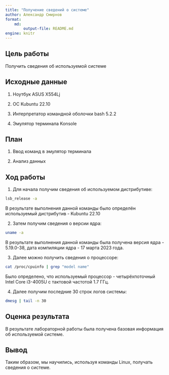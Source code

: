 ```yaml
---
title: "Получение сведений о системе"
author: Александр Смирнов
format: 
    md:
        output-file: README.md
engine: knitr
---
```



## Цель работы

Получить сведения об используемой системе

## Исходные данные

1. Ноутбук ASUS X554Lj

2. ОС Kubuntu 22.10

3. Интерпретатор командной оболочки bash 5.2.2

4. Эмулятор терминала Konsole

## План

1. Ввод команд в эмулятор терминала

2. Анализ данных

## Ход работы

1. Для начала получим сведения об используемом дистрибутиве:

```bash
lsb_release -a
```

В результате выполнения данной команды было определён используемый дистрибутив - Kubuntu 22.10

2. Затем получим сведения о версии ядра:

```bash
uname -a
```

В результате выполнения данной команды была получена версия ядра - 5.19.0-38, дата компиляции ядра - 17 марта 2023 года.

3. Далее можно получить сведения о процессоре:

```bash
cat /proc/cpuinfo | grep "model name"
```

Было определено, что используемый процессор - четырёхпоточный Intel Core i3-4005U с тактовой частотой 1.7 ГГц.

4. Далее получим последние 30 строк логов системы:

```bash
dmesg | tail -n 30
```

## Оценка результата

В результате лабораторной работы была получена базовая информация об используемой системе.

## Вывод

Таким образом, мы научились, используя команды Linux, получать сведения о системе.
